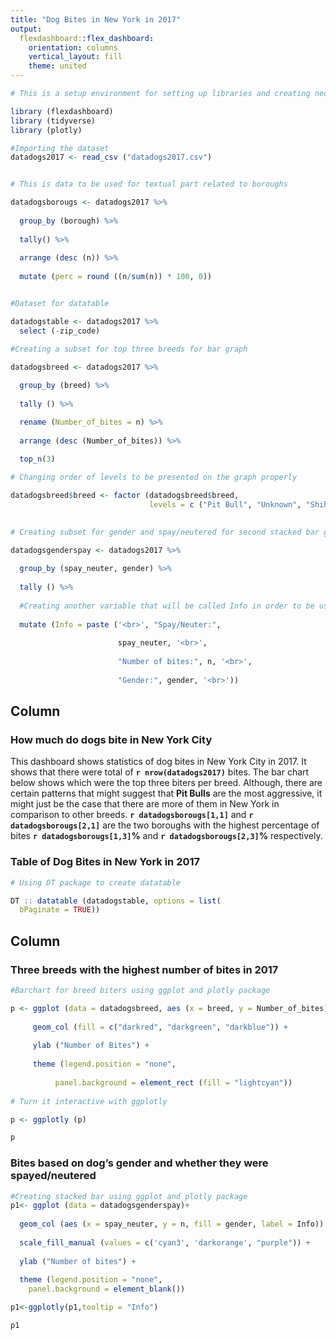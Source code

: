 ```yaml
---
title: "Dog Bites in New York in 2017"
output: 
  flexdashboard::flex_dashboard:
    orientation: columns
    vertical_layout: fill
    theme: united
---
```


```r

# This is a setup environment for setting up libraries and creating necessary data transformations

library (flexdashboard)
library (tidyverse)
library (plotly)

#Importing the dataset
datadogs2017 <- read_csv ("datadogs2017.csv")


# This is data to be used for textual part related to boroughs

datadogsborougs <- datadogs2017 %>%
  
  group_by (borough) %>%
  
  tally() %>%
  
  arrange (desc (n)) %>%
  
  mutate (perc = round ((n/sum(n)) * 100, 0))


#Dataset for datatable

datadogstable <- datadogs2017 %>%
  select (-zip_code)

#Creating a subset for top three breeds for bar graph

datadogsbreed <- datadogs2017 %>%
  
  group_by (breed) %>%
  
  tally () %>%

  rename (Number_of_bites = n) %>%
  
  arrange (desc (Number_of_bites)) %>%
  
  top_n(3)

# Changing order of levels to be presented on the graph properly 

datadogsbreed$breed <- factor (datadogsbreed$breed,
                               levels = c ("Pit Bull", "Unknown", "Shih Tzu"))
 

# Creating subset for gender and spay/neutered for second stacked bar graph

datadogsgenderspay <- datadogs2017 %>%
  
  group_by (spay_neuter, gender) %>%
  
  tally () %>%
  
  #Creating another variable that will be called Info in order to be used as a label 
  
  mutate (Info = paste ('<br>', "Spay/Neuter:", 
                        
                        spay_neuter, '<br>',
                        
                        "Number of bites:", n, '<br>',
                        
                        "Gender:", gender, '<br>'))


```

Column {data-width=650} 
-----------------------------------------------------------------------
### **How much do dogs bite in New York City** {data-height=250, align=justify}

This dashboard shows statistics of dog bites in New York City in 2017. It shows that there were total of **`r nrow(datadogs2017)`** bites. The bar chart below shows which were the top three biters per breed. Although, there are certain patterns that might suggest that **Pit Bulls** are the most aggressive, it might just be the case that there are more of them in New York in comparison to other breeds. **`r datadogsborougs[1,1]`** and **`r datadogsborougs[2,1]`** are the two boroughs with the highest percentage of bites **`r datadogsborougs[1,3]`%** and **`r datadogsborougs[2,3]`%** respectively.

### **Table of Dog Bites in New York in 2017** {data-height=750}

```r

# Using DT package to create datatable

DT :: datatable (datadogstable, options = list(
  bPaginate = TRUE))

```




Column {data-width=350}
-----------------------------------------------------------------------

### **Three breeds with the highest number of bites in 2017**

```r
#Barchart for breed biters using ggplot and plotly package

p <- ggplot (data = datadogsbreed, aes (x = breed, y = Number_of_bites))+
  
     geom_col (fill = c("darkred", "darkgreen", "darkblue")) +
  
     ylab ("Number of Bites") +
  
     theme (legend.position = "none",
            
          panel.background = element_rect (fill = "lightcyan"))
  
# Turn it interactive with ggplotly

p <- ggplotly (p)

p

```

### **Bites based on dog's gender and whether they were spayed/neutered**{align=center}

```r

#Creating stacked bar using ggplot and plotly package
p1<- ggplot (data = datadogsgenderspay)+
  
  geom_col (aes (x = spay_neuter, y = n, fill = gender, label = Info)) +
  
  scale_fill_manual (values = c('cyan3', 'darkorange', "purple")) +
  
  ylab ("Number of bites") +
  
  theme (legend.position = "none",
    panel.background = element_blank())

p1<-ggplotly(p1,tooltip = "Info")

p1

```



